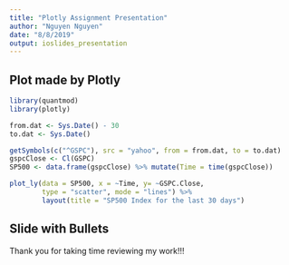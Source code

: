 ```yaml
---
title: "Plotly Assignment Presentation"
author: "Nguyen Nguyen"
date: "8/8/2019"
output: ioslides_presentation
---
```



## Plot made by Plotly

``` r
library(quantmod)
library(plotly)

from.dat <- Sys.Date() - 30
to.dat <- Sys.Date()

getSymbols(c("^GSPC"), src = "yahoo", from = from.dat, to = to.dat)
gspcClose <- Cl(GSPC)
SP500 <- data.frame(gspcClose) %>% mutate(Time = time(gspcClose))
```

``` r
plot_ly(data = SP500, x = ~Time, y= ~GSPC.Close, 
        type = "scatter", mode = "lines") %>%
        layout(title = "SP500 Index for the last 30 days")
```

## Slide with Bullets

Thank you for taking time reviewing my work!!!


